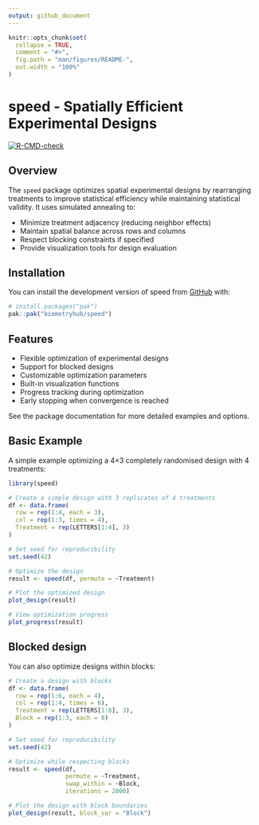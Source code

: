 ```yaml
---
output: github_document
---
```


<!-- README.md is generated from README.Rmd. Please edit that file -->

```r
knitr::opts_chunk$set(
  collapse = TRUE,
  comment = "#>",
  fig.path = "man/figures/README-",
  out.width = "100%"
)
```

# speed - Spatially Efficient Experimental Designs

<!-- badges: start -->
[![R-CMD-check](https://github.com/biometryhub/speed-sam/actions/workflows/R-CMD-check.yaml/badge.svg)](https://github.com/biometryhub/speed-sam/actions/workflows/R-CMD-check.yaml)
<!-- badges: end -->


## Overview

The `speed` package optimizes spatial experimental designs by rearranging treatments to improve statistical efficiency while maintaining statistical validity. It uses simulated annealing to:

- Minimize treatment adjacency (reducing neighbor effects)
- Maintain spatial balance across rows and columns
- Respect blocking constraints if specified
- Provide visualization tools for design evaluation

## Installation

You can install the development version of speed from [GitHub](https://github.com/biometryhub/speed) with:

```r
# install.packages("pak")
pak::pak("biometryhub/speed")
```

## Features

- Flexible optimization of experimental designs
- Support for blocked designs
- Customizable optimization parameters
- Built-in visualization functions
- Progress tracking during optimization
- Early stopping when convergence is reached

See the package documentation for more detailed examples and options.

## Basic Example

A simple example optimizing a 4×3 completely randomised design with 4 treatments:

```r
library(speed)

# Create a simple design with 3 replicates of 4 treatments
df <- data.frame(
  row = rep(1:4, each = 3),
  col = rep(1:3, times = 4),
  Treatment = rep(LETTERS[1:4], 3)
)

# Set seed for reproducibility
set.seed(42)

# Optimize the design
result <- speed(df, permute = ~Treatment)

# Plot the optimized design
plot_design(result)

# View optimization progress
plot_progress(result)
```

## Blocked design

You can also optimize designs within blocks:

```r
# Create a design with blocks
df <- data.frame(
  row = rep(1:6, each = 4),
  col = rep(1:4, times = 6),
  Treatment = rep(LETTERS[1:8], 3),
  Block = rep(1:3, each = 8)
)

# Set seed for reproducibility
set.seed(42)

# Optimize while respecting blocks
result <- speed(df, 
                permute = ~Treatment,
                swap_within = ~Block,
                iterations = 2000)

# Plot the design with block boundaries
plot_design(result, block_var = "Block")
```


